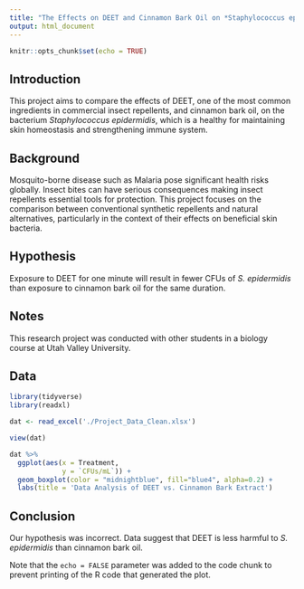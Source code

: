 ```yaml
---
title: "The Effects on DEET and Cinnamon Bark Oil on *Staphylococcus epidermidis*"
output: html_document
---
```


```r
knitr::opts_chunk$set(echo = TRUE)
```

## Introduction
This project aims to compare the effects of DEET, one of the most common ingredients in commercial insect repellents, and cinnamon bark oil, on the bacterium *Staphylococcus epidermidis*, which is a healthy for maintaining skin homeostasis and strengthening immune system. 


## Background
Mosquito-borne disease such as Malaria pose significant health risks globally. Insect bites can have serious consequences making insect repellents essential tools for protection. This project focuses on the comparison between conventional synthetic repellents and natural alternatives, particularly in the context of their effects on beneficial skin bacteria. 


## Hypothesis 
Exposure to DEET for one minute will result in fewer CFUs of *S. epidermidis* than exposure to cinnamon bark oil for the same duration. 


## Notes
This research project was conducted with other students in a biology course at Utah Valley University. 


## Data
```r
library(tidyverse)
library(readxl)

dat <- read_excel('./Project_Data_Clean.xlsx')

view(dat)

dat %>%
  ggplot(aes(x = Treatment,
             y = `CFUs/mL`)) +
  geom_boxplot(color = "midnightblue", fill="blue4", alpha=0.2) +
  labs(title = 'Data Analysis of DEET vs. Cinnamon Bark Extract')
```


## Conclusion
Our hypothesis was incorrect. Data suggest that DEET is less harmful to *S. epidermidis* than cinnamon bark oil. 


Note that the `echo = FALSE` parameter was added to the code chunk to prevent printing of the R code that generated the plot.
